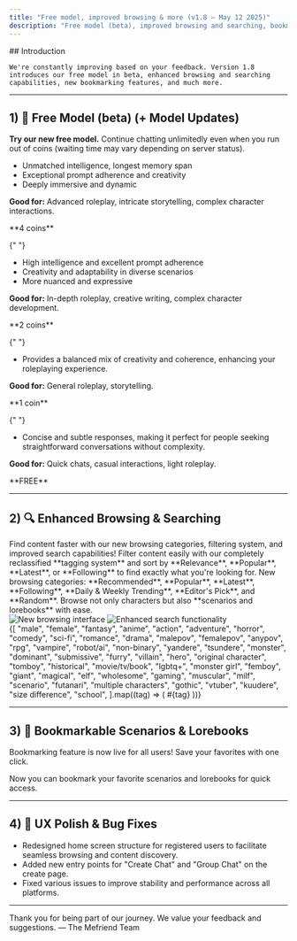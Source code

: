 ```yaml
---
title: "Free model, improved browsing & more (v1.8 – May 12 2025)"
description: "Free model (beta), improved browsing and searching, bookmarkable scenarios and lorebooks, sharing features, and QR code installation for desktop."
---
```


<Tabs>
  <Tab title="What's New">
    ## Introduction

    We're constantly improving based on your feedback. Version 1.8 introduces our free model in beta, enhanced browsing and searching capabilities, new bookmarking features, and much more.

  </Tab>
</Tabs>

---

## 1) 🚀 Free Model (beta) (+ Model Updates)

**Try our new free model.** Continue chatting unlimitedly even when you run out of
coins (waiting time may vary depending on server status).

<CardGroup cols={2}>
  <Card title="Titan · 685B+ · 16K" icon="bolt">
    <ul>
      <li>Unmatched intelligence, longest memory span</li>
      <li>Exceptional prompt adherence and creativity</li>
      <li>Deeply immersive and dynamic</li>
    </ul>
    <p><strong>Good for:</strong> Advanced roleplay, intricate storytelling, complex character interactions.</p>
    <p>**4 coins**</p>
  </Card>

{" "}

<Card title="Muse · 70B · 10K" icon="sparkles">
  <ul>
    <li>High intelligence and excellent prompt adherence</li>
    <li>Creativity and adaptability in diverse scenarios</li>
    <li>More nuanced and expressive</li>
  </ul>
  <p>
    <strong>Good for:</strong> In-depth roleplay, creative writing, complex
    character development.
  </p>
  <p>**2 coins**</p>
</Card>

{" "}

<Card title="Spark · 8B · 8K" icon="wand-magic-sparkles">
  <ul>
    <li>
      Provides a balanced mix of creativity and coherence, enhancing your
      roleplaying experience.
    </li>
  </ul>
  <p>
    <strong>Good for:</strong> General roleplay, storytelling.
  </p>
  <p>**1 coin**</p>
</Card>

{" "}

  <Card title="Lite · 8B · 4K" icon="feather">
    <ul>
      <li>Concise and subtle responses, making it perfect for people seeking straightforward conversations without complexity.</li>
    </ul>
    <p><strong>Good for:</strong> Quick chats, casual interactions, light roleplay.</p>
    <p>**FREE**</p>
  </Card>
</CardGroup>

---

## 2) 🔍 Enhanced Browsing & Searching

<Info>
  Find content faster with our new browsing categories, filtering system, and
  improved search capabilities!
</Info>
<Tip>
  Filter content easily with our completely reclassified **tagging system** and
  sort by **Relevance**, **Popular**, **Latest**, or **Following** to find
  exactly what you're looking for.
</Tip>
New browsing categories: **Recommended**, **Popular**, **Latest**,
**Following**, **Daily & Weekly Trending**, **Editor's Pick**, and **Random**.
Browse not only characters but also **scenarios and lorebooks** with ease.

<div
  style={{
    display: "flex",
    gap: "8px",
    justifyContent: "center",
    alignItems: "center",
  }}
>
  <img
    src="/images/changelog/2025_05_12/browsing.png"
    alt="New browsing interface"
    style={{ borderRadius: "16px", width: "100%" }}
  />
  <img
    src="/images/changelog/2025_05_12/searching.png"
    alt="Enhanced search functionality"
    style={{ borderRadius: "16px", width: "100%" }}
  />
</div>

<Accordion title="View all available tags">
  <div style={{ display: "flex", flexWrap: "wrap", gap: "8px" }}>
    {[
      "male",
      "female",
      "fantasy",
      "anime",
      "action",
      "adventure",
      "horror",
      "comedy",
      "sci-fi",
      "romance",
      "drama",
      "malepov",
      "femalepov",
      "anypov",
      "rpg",
      "vampire",
      "robot/ai",
      "non-binary",
      "yandere",
      "tsundere",
      "monster",
      "dominant",
      "submissive",
      "furry",
      "villain",
      "hero",
      "original character",
      "tomboy",
      "historical",
      "movie/tv/book",
      "lgbtq+",
      "monster girl",
      "femboy",
      "giant",
      "magical",
      "elf",
      "wholesome",
      "gaming",
      "muscular",
      "milf",
      "scenario",
      "futanari",
      "multiple characters",
      "gothic",
      "vtuber",
      "kuudere",
      "size difference",
      "school",
    ].map((tag) => (
      <span
        key={tag}
        style={{
          backgroundColor: "#f0f0f0",
          borderRadius: "16px",
          padding: "4px 12px",
          fontSize: "14px",
        }}
      >
        #{tag}
      </span>
    ))}
  </div>
</Accordion>

---

## 3) 🔖 Bookmarkable Scenarios & Lorebooks

<Check>
  Bookmarking feature is now live for all users! Save your favorites with one
  click.
</Check>

Now you can bookmark your favorite scenarios and lorebooks for quick access.

---

## 4) 🧼 UX Polish & Bug Fixes

- Redesigned home screen structure for registered users to facilitate seamless browsing and content discovery.
- Added new entry points for "Create Chat" and "Group Chat" on the create page.
- Fixed various issues to improve stability and performance across all platforms.

---

<Note>
  Thank you for being part of our journey. We value your feedback and
  suggestions. — The Mefriend Team
</Note>
